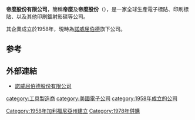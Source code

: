 {{Infobox company
| name = Dymo Corporation
| type = [[子公司|子公司]]
| logo = DYMO logo.svg
| logo_size = 250px
| fate = 
| industry = [[印刷|印刷]]
| founded = {{Start date and age|1958|6}}（[[加利福尼亞州|加利福尼亞州]][[伯克利_(加利福尼亞州)|伯克利]]）
| founder = Rudolph Hurwich
| location = [[美國|美國]]
| products = Handheld label printers, handheld embossing tape label makers
| key_people = 
| parent = [[诺威品牌|诺威品牌]]
| owner =
| subsid = 
| brands =
| website = [https://www.dymo.com/ dymo.com]
}}
'''帝麼股份有限公司'''，簡稱'''帝麼'''及'''帝麼股份'''（{{lang-en|DYMO Corporation}}），是一家全球生產電子標貼、印刷標貼、以及其他印刷鐳射影碟等公司。

其企業成立於1958年，現時為[[諾威屈伯德|諾威屈伯德]]旗下公司。

==参考==
{{reflist}}

==外部連結==
*[https://web.archive.org/web/20111026153402/http://www.newellrubbermaid.com/public/index.aspx 諾威屈伯德股份有限公司]

[[category:工具製造商|category:工具製造商]]
[[category:美國電子公司|category:美國電子公司]]
[[category:1958年成立的公司|category:1958年成立的公司]]
[[Category:1958年加利福尼亞州建立|Category:1958年加利福尼亞州建立]]
[[Category:1978年併購|Category:1978年併購]]